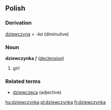 ==Polish==
===Derivation===
[[dziewczyna]] + ''-ka'' (diminutive)

===Noun===
'''dziewczynka''' ''f'' ([[Wiktionary Appendix:Polish hard feminine noun declension|declension]])
# girl

===Related terms===
* [[dziewczęca]] (adjective)

[[hu:dziewczynka]]
[[pl:dziewczynka]]
[[fi:dziewczynka]]